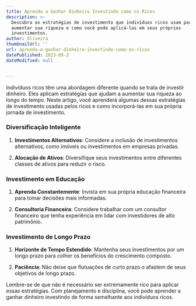 ```yaml
---
title: Aprenda a Ganhar Dinheiro Investindo como os Ricos
description: >-
  Descubra as estratégias de investimento que indivíduos ricos usam para
  aumentar sua riqueza e como você pode aplicá-las em seus próprios
  investimentos.
author: Oliveira
thumbnailUrl: ''
url: aprenda-a-ganhar-dinheiro-investindo-como-os-ricos
datePublished: 2023-09-3
dateModified: null


---
```


Indivíduos ricos têm uma abordagem diferente quando se trata de investir dinheiro. Eles aplicam estratégias que ajudam a aumentar sua riqueza ao longo do tempo. Neste artigo, você aprenderá algumas dessas estratégias de investimento usadas pelos ricos e como incorporá-las em sua própria jornada de investimento.

### Diversificação Inteligente

1. **Investimentos Alternativos**: Considere a inclusão de investimentos alternativos, como imóveis ou investimentos em empresas privadas.

2. **Alocação de Ativos**: Diversifique seus investimentos entre diferentes classes de ativos para reduzir o risco.

### Investimento em Educação

1. **Aprenda Constantemente**: Invista em sua própria educação financeira para tomar decisões mais informadas.

2. **Consultoria Financeira**: Considere trabalhar com um consultor financeiro que tenha experiência em lidar com investidores de alto patrimônio.

### Investimento de Longo Prazo

1. **Horizonte de Tempo Estendido**: Mantenha seus investimentos por um longo prazo para colher os benefícios do crescimento composto.

2. **Paciência**: Não deixe que flutuações de curto prazo o afastem de seus objetivos de longo prazo.

Lembre-se de que não é necessário ser extremamente rico para aplicar essas estratégias. Com planejamento e disciplina, você pode aprender a ganhar dinheiro investindo de forma semelhante aos indivíduos ricos.

